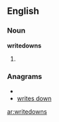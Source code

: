 ==English==

===Noun===
'''writedowns'''

# {{plural of|[[writedown]]}}

===Anagrams===
* {{alphagram|deinorstww}}
* [[writes down#English|writes down]]

[[ar:writedowns]]